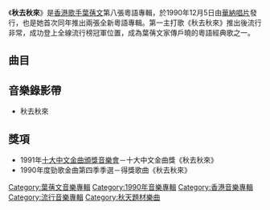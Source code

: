 {{Infobox Album 
| Name		= 秋去秋來
| Type		= 錄音室專輯
| Artist	= [[葉蒨文|葉蒨文]] 
| Cover		= 葉蒨文 Sally 秋去秋來.jpg
| Released  	= 1990年12月5日
| Recorded  	= 1990年9月
| Length        = 40分40秒
| Genre		= [[粵語流行音樂|粵語流行音樂]] 
| Label		= [[華納唱片_(香港)|華納唱片]]
| Producer      = [[鍾定一|鍾定一]]、[[葉蒨文|葉蒨文]]、[[黃柏高|黃柏高]]
| Last album	= [[珍重|珍重]]<br>（1990年4月20日）
| This album	= '''秋去秋來'''<br>（1990年12月5日）
| Next album	= [[關懷_(專輯)|關懷]]<br>（1991年10月25日）
}}

《'''秋去秋來'''》是[[香港|香港]][[歌手|歌手]][[葉蒨文|葉蒨文]]第八張粵語專輯，於1990年12月5日由[[華納唱片_(香港)|華納唱片]]發行，也是她首次同年推出兩張全新粵語專輯。第一主打歌《秋去秋來》推出後流行非常，成功登上全線流行榜冠軍位置，成為葉蒨文家傳戶曉的粵語經典歌之一。

==曲目==
{{tracklist
| headline = 
| total_length = 40:40
| title_width = 16%

| all_producer = [[鍾定一|鍾定一]]、[[葉蒨文|葉蒨文]]、[[黃栢高|黃栢高]]

| music_credits = yes
| lyrics_credits = yes
| arranger_credits = yes
| longnote_column = yes

| title1 = 秋去秋來
| music1 = [[熊美玲|熊美玲]]
| lyrics1 = [[林振強|林振強]]
| arranger1 = [[鍾定一|鍾定一]]
| longnote1 = '''第一主打'''<br>改編自[[黃鶯鶯|黃鶯鶯]]的《哭砂》
| length1 = 4:34

| title2 = 等待
| music2 = [[陳秀男|陳秀男]]
| lyrics2 = [[潘偉源|潘偉源]]
| arranger2 = 鍾定一
| longnote2 = 改編自[[蔡幸娟|蔡幸娟]]的《不到天荒情不老》
| length2 = 4:08

| title3 = 如果有緣
| music3 = [[Juan_Carlos_Calderón|Juan Carlos Calderón]]
| lyrics3 = [[因葵|因葵]]
| arranger3 = 鍾定一
| longnote3 = '''第三主打'''<br>改編自Luis Miguel的《Entrégate》
| length3 = 4:21

| title4 = 愛是現在
| music4 = [[呂國樑|呂國樑]]
| lyrics4 = [[潘源良|潘源良]]
| arranger4 = [[倫永亮|倫永亮]]
| longnote4 = 改編自[[王傑_(歌手)|王傑]]和[[蘇芮|蘇芮]]合唱的《夢醒的我》
| length4 = 3:41

| title5 = 我再說一遍
| music5 = [[李宗盛|李宗盛]]
| lyrics5 = 潘源良
| arranger5 = [[Roel_Garcia|Roel Garcia]]
| longnote5 = 改編自[[陳淑樺|陳淑樺]]的《傲慢與偏見》
| length5 = 4:03

| title6 = 尋覓
| music6 = 陳秀男
| lyrics6 = 潘偉源
| arranger6 = 倫永亮
| longnote6 = '''第二主打'''<br>改編自[[邰正宵|邰正宵]]的《最愛你哭泣時後的眼睛》
| length6 = 4:24

| title7 = 難捨難分
| music7 = [[Tom_Snow|Tom Snow]]<br>[[Dean_Pitchford|Dean Pitchford]]
| lyrics7 = 潘偉源
| arranger7 = [[袁卓繁|袁卓繁]]
| longnote7 = 改編自[[雪兒|雪兒]]和[[彼得·塞特拉|彼得·塞特拉]]的《After All》
| length7 = 4:06

| title8 = 在夜裡寂靜時
| music8 = [[黃霑|黃霑]]
| lyrics8 = 黃霑
| arranger8 = [[戴樂民|戴樂民]]
| longnote8 = 
| length8 = 3:37

| title9 = 永遠的溫柔
| music9 = [[陳小霞|陳小霞]]
| lyrics9 = 潘偉源
| arranger9 = [[盧東尼|盧東尼]]
| longnote9 = 改編自[[姜育恆|姜育恆]]的《最後的溫柔》
| length9 = 4:03

| title10 = 第一晚
| music10 = 倫永亮
| lyrics10 = 林振強
| arranger10 = 倫永亮
| longnote10 = 
| length10 = 3:43
}}

<!-- ==發行版本== -->

==音樂錄影帶==
*秋去秋來

==獎項==
*1991年[[第十四屆十大中文金曲得獎名單|十大中文金曲頒獎音樂會]]－十大中文金曲獎《秋去秋來》
*1990年度勁歌金曲第四季季選－得獎歌曲《秋去秋來》

<!-- ==參考資料== -->

<!-- ==外部連結== -->

{{葉蒨文}}

[[Category:葉蒨文音樂專輯|Category:葉蒨文音樂專輯]]
[[Category:1990年音樂專輯|Category:1990年音樂專輯]]
[[Category:香港音樂專輯|Category:香港音樂專輯]]
[[Category:流行音樂專輯|Category:流行音樂專輯]]
[[Category:秋天題材樂曲|Category:秋天題材樂曲]]